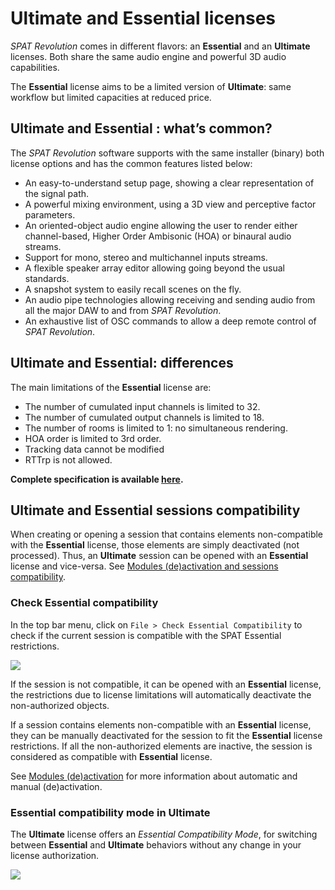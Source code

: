 # Ultimate and Essential licenses

_SPAT Revolution_ comes in different flavors: an **Essential** and an **Ultimate** licenses.
Both share the same audio engine and powerful 3D audio capabilities.

The **Essential** license aims to be a limited version of **Ultimate**: same workflow but limited capacities at reduced price.

## Ultimate and Essential : what's common?

The _SPAT Revolution_ software supports with the same installer (binary) both license options and has the common features listed below:

 - An easy-to-understand setup page, showing a clear representation of the signal path.
 - A powerful mixing environment, using a 3D view and perceptive factor parameters.
 - An oriented-object audio engine allowing the user to render either channel-based, Higher Order Ambisonic (HOA) or binaural audio streams.
 - Support for mono, stereo and multichannel inputs streams.
 - A flexible speaker array editor allowing going beyond the usual standards.
 - A snapshot system to easily recall scenes on the fly.
 - An audio pipe technologies allowing receiving and sending audio from all the major DAW to and from _SPAT Revolution_.
 - An exhaustive list of OSC commands to allow a deep remote control of _SPAT Revolution_.

## Ultimate and Essential: differences

The main limitations of the **Essential** license are:

 - The number of cumulated input channels is limited to 32.
 - The number of cumulated output channels is limited to 18.
 - The number of rooms is limited to 1: no simultaneous rendering.
- HOA order is limited to 3rd order.
 - Tracking data cannot be modified
 - RTTrp is not allowed.

 **Complete specification is available [here](https://www.flux.audio/project/spat-revolution/#specifications).**
<!-- TODO: update the complete spec --> 

## Ultimate and Essential sessions compatibility

When creating or opening a session that contains elements non-compatible with the **Essential** license, those elements are simply deactivated (not processed).
Thus, an **Ultimate** session can be opened with an **Essential** license and vice-versa. See [Modules (de)activation and sessions compatibility](Spat_Environment_Modules_de_activation.md).

### Check Essential compatibility

In the top bar menu, click on ```File > Check Essential Compatibility``` to check if the current session is compatible with the SPAT Essential restrictions.

![](https://media.githubusercontent.com/media/FLUX-SE/doc_images/main/SpatR/Setup/EssentialAlreadyCompatible.png)

If the session is not compatible, it can be opened with an **Essential** license, the restrictions due to license limitations will automatically deactivate the non-authorized objects. 

:::{.callout-note}
If a session contains elements non-compatible with an **Essential** license, they can be manually deactivated for the session to fit the **Essential** license restrictions. If all the non-authorized elements are inactive, the session is considered as compatible with **Essential** license.
:::

See [Modules (de)activation](Spat_Environment_Modules_de_activation.md) for more information about automatic and manual (de)activation.

### Essential compatibility mode in Ultimate

The **Ultimate** license offers an _Essential Compatibility Mode_, for switching between **Essential** and **Ultimate** behaviors without any change in your license authorization.

![](https://media.githubusercontent.com/media/FLUX-SE/doc_images/main/SpatR/Setup/EssentialCompatibilityModeOn.png)

